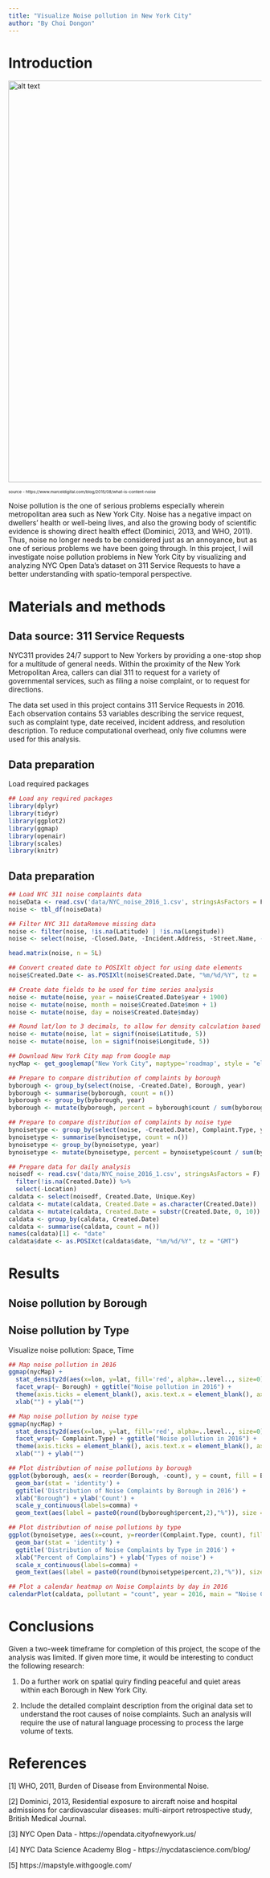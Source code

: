 ```yaml
---
title: "Visualize Noise pollution in New York City"
author: "By Choi Dongon"
---
```


# Introduction

<img src="https://md-assets-east.azureedge.net/website-media-cache/1/d/c/7/e/b/1dc7eb19facf651baa3b7c5052f3d18103bde33c.jpg" alt="alt text" width="800">

<small><small><small>source - https://www.marceldigital.com/blog/2015/08/what-is-content-noise</small></small></small>

Noise pollution is the one of serious problems especially wherein metropolitan area such as New York City. Noise has a negative impact on dwellers' health or well-being lives, and also the growing body of scientific evidence is showing direct health effect (Dominici, 2013, and WHO, 2011). Thus, noise no longer needs to be considered just as an annoyance, but as one of serious problems we have been going through. In this project, I will investigate noise pollution problems in New York City by visualizing and analyzing NYC Open Data's dataset on 311 Service Requests to have a better understanding with spatio-temporal perspective.

# Materials and methods

## Data source: 311 Service Requests

NYC311 provides 24/7 support to New Yorkers by providing a one-stop shop for a multitude of general needs. Within the proximity of the New York Metropolitan Area, callers can dial 311 to request for a variety of governmental services, such as filing a noise complaint, or to request for directions.

The data set used in this project contains 311 Service Requests in 2016. Each observation contains 53 variables describing the service request, such as complaint type, date received, incident address, and resolution description. To reduce computational overhead, only five columns were used for this analysis.

## Data preparation

Load required packages
```r
## Load any required packages
library(dplyr)
library(tidyr)
library(ggplot2)
library(ggmap)
library(openair)
library(scales)
library(knitr)
```

## Data preparation
```r
## Load NYC 311 noise complaints data
noiseData <- read.csv('data/NYC_noise_2016_1.csv', stringsAsFactors = F)
noise <- tbl_df(noiseData)

## Filter NYC 311 dataRemove missing data
noise <- filter(noise, !is.na(Latitude) | !is.na(Longitude)) 
noise <- select(noise, -Closed.Date, -Incident.Address, -Street.Name, -Cross.Street.1, -Cross.Street.2, -Intersection.Street.1, -Intersection.Street.2, -Address.Type, -City, -Landmark, -Facility.Type, -Due.Date, -Resolution.Action.Updated.Date, -X.Coordinate..State.Plane., -Y.Coordinate..State.Plane., -Park.Facility.Name, -Park.Borough, -School.Name, -School.Number, -School.Region, -School.Code, -School.Phone.Number, -School.Address, -School.City, -School.State, -School.Zip, -School.Not.Found, -School.or.Citywide.Complaint, -Vehicle.Type, -Taxi.Company.Borough, -Taxi.Pick.Up.Location, -Bridge.Highway.Name, -Bridge.Highway.Direction, -Road.Ramp, -Bridge.Highway.Segment, -Garage.Lot.Name, -Ferry.Direction, -Ferry.Terminal.Name, -Location, -Agency, -Agency.Name, -Status, -Incident.Zip, -Community.Board, -Descriptor, -Location.Type)

head.matrix(noise, n = 5L)

## Convert created date to POSIXlt object for using date elements
noise$Created.Date <- as.POSIXlt(noise$Created.Date, "%m/%d/%Y", tz = 'GMT')

## Create date fields to be used for time series analysis
noise <- mutate(noise, year = noise$Created.Date$year + 1900)
noise <- mutate(noise, month = noise$Created.Date$mon + 1)
noise <- mutate(noise, day = noise$Created.Date$mday)

## Round lat/lon to 3 decimals, to allow for density calculation based on location
noise <- mutate(noise, lat = signif(noise$Latitude, 5))
noise <- mutate(noise, lon = signif(noise$Longitude, 5))

## Download New York City map from Google map
nycMap <- get_googlemap("New York City", maptype='roadmap', style = "element:geometry%7Ccolor:0xf5f5f5&style=element:labels.icon%7Cvisibility:off&style=element:labels.text.fill%7Ccolor:0x616161&style=element:labels.text.stroke%7Ccolor:0xf5f5f5&style=feature:administrative%7Celement:geometry%7Cvisibility:off&style=feature:administrative.land_parcel%7Cvisibility:off&style=feature:administrative.land_parcel%7Celement:labels.text.fill%7Ccolor:0xbdbdbd&style=feature:administrative.neighborhood%7Cvisibility:off&style=feature:poi%7Cvisibility:off&style=feature:poi%7Celement:geometry%7Ccolor:0xeeeeee&style=feature:poi%7Celement:labels.text%7Cvisibility:off&style=feature:poi%7Celement:labels.text.fill%7Ccolor:0x757575&style=feature:poi.park%7Celement:geometry%7Ccolor:0xe5e5e5&style=feature:poi.park%7Celement:labels.text.fill%7Ccolor:0x9e9e9e&style=feature:road%7Celement:geometry%7Ccolor:0xffffff&style=feature:road%7Celement:labels%7Cvisibility:off&style=feature:road%7Celement:labels.icon%7Cvisibility:off&style=feature:road.arterial%7Celement:labels.text.fill%7Ccolor:0x757575&style=feature:road.highway%7Celement:geometry%7Ccolor:0xdadada&style=feature:road.highway%7Celement:labels.text.fill%7Ccolor:0x616161&style=feature:road.local%7Celement:labels.text.fill%7Ccolor:0x9e9e9e&style=feature:transit%7Cvisibility:off&style=feature:transit.line%7Celement:geometry%7Ccolor:0xe5e5e5&style=feature:transit.station%7Celement:geometry%7Ccolor:0xeeeeee&style=feature:water%7Celement:geometry%7Ccolor:0xc9c9c9&style=feature:water%7Celement:labels.text%7Cvisibility:off&style=feature:water%7Celement:labels.text.fill%7Ccolor:0x9e9e9e")

## Prepare to compare distribution of complaints by borough
byborough <- group_by(select(noise, -Created.Date), Borough, year)
byborough <- summarise(byborough, count = n())
byborough <- group_by(byborough, year)
byborough <- mutate(byborough, percent = byborough$count / sum(byborough$count) *100)

## Prepare to compare distribution of complaints by noise type
bynoisetype <- group_by(select(noise, -Created.Date), Complaint.Type, year)
bynoisetype <- summarise(bynoisetype, count = n())
bynoisetype <- group_by(bynoisetype, year)
bynoisetype <- mutate(bynoisetype, percent = bynoisetype$count / sum(bynoisetype$count)*100)

## Prepare data for daily analysis
noisedf <- read.csv('data/NYC_noise_2016_1.csv', stringsAsFactors = F) %>%
  filter(!is.na(Created.Date)) %>%
  select(-Location)
caldata <- select(noisedf, Created.Date, Unique.Key)
caldata <- mutate(caldata, Created.Date = as.character(Created.Date))
caldata <- mutate(caldata, Created.Date = substr(Created.Date, 0, 10))
caldata <- group_by(caldata, Created.Date)
caldata <- summarise(caldata, count = n())
names(caldata)[1] <- "date"
caldata$date <- as.POSIXct(caldata$date, "%m/%d/%Y", tz = "GMT")
```

# Results

## Noise pollution by Borough

## Noise pollution by Type

Visualize noise pollution: Space, Time
```r
## Map noise pollution in 2016
ggmap(nycMap) +
  stat_density2d(aes(x=lon, y=lat, fill='red', alpha=..level.., size=0), data=noise, geom = 'polygon') +
  facet_wrap(~ Borough) + ggtitle("Noise pollution in 2016") +
  theme(axis.ticks = element_blank(), axis.text.x = element_blank(), axis.text.y = element_blank(), legend.position = 'none') +
  xlab("") + ylab("")

## Map noise pollution by noise type
ggmap(nycMap) +
  stat_density2d(aes(x=lon, y=lat, fill='red', alpha=..level.., size=0), data=noise, geom = 'polygon') +
  facet_wrap(~ Complaint.Type) + ggtitle("Noise pollution in 2016") +
  theme(axis.ticks = element_blank(), axis.text.x = element_blank(), axis.text.y = element_blank(), legend.position = 'none') +
  xlab("") + ylab("")

## Plot distribution of noise pollutions by borough
ggplot(byborough, aes(x = reorder(Borough, -count), y = count, fill = Borough)) + 
  geom_bar(stat = 'identity') + 
  ggtitle('Distribution of Noise Complaints by Borough in 2016') +
  xlab("Borough") + ylab('Count') +
  scale_y_continuous(labels=comma) +
  geom_text(aes(label = paste0(round(byborough$percent,2),"%")), size = 5, hjust = 0.5, vjust = 2, position = 'identity')

## Plot distribution of noise pollutions by type
ggplot(bynoisetype, aes(x=count, y=reorder(Complaint.Type, count), fill = Complaint.Type)) + 
  geom_bar(stat = 'identity') +
  ggtitle('Distribution of Noise Complaints by Type in 2016') +
  xlab("Percent of Complains") + ylab('Types of noise') +
  scale_x_continuous(labels=comma) +
  geom_text(aes(label = paste0(round(bynoisetype$percent,2),"%")), size = 4, hjust = 0.5, vjust = 2, position = 'identity')

## Plot a calendar heatmap on Noise Complaints by day in 2016
calendarPlot(caldata, pollutant = "count", year = 2016, main = "Noise Complaints by Day in 2016", cols=c('yellow','orange','red'))
```

# Conclusions

Given a two-week timeframe for completion of this project, the scope of the analysis was limited. If given more time, it would be interesting to conduct the following research:

1. Do a further work on spatial quiry finding peaceful and quiet areas within each Borough in New York City.

2. Include the detailed complaint description from the original data set to understand the root causes of noise complaints. Such an analysis will require the use of natural language processing to process the large volume of texts.


# References
[1] WHO, 2011, Burden of Disease from Environmental Noise.

[2] Dominici, 2013, Residential exposure to aircraft noise and hospital admissions for cardiovascular diseases: multi-airport retrospective study, British Medical Journal.

[3] NYC Open Data - https://opendata.cityofnewyork.us/

[4] NYC Data Science Academy Blog - https://nycdatascience.com/blog/

[5] https://mapstyle.withgoogle.com/
